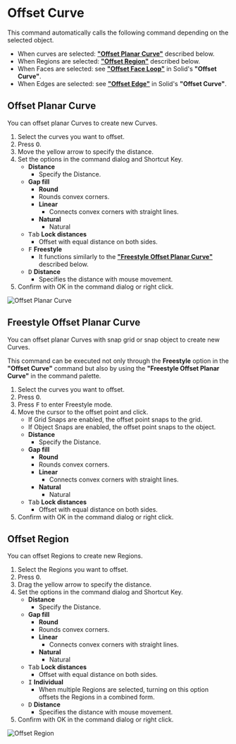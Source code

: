 
# Offset Curve

<Reference shortcut="O" command="Offset Curve" button="Right of Command Bar" />

This command automatically calls the following command depending on the selected object.

- When curves are selected: [**"Offset Planar Curve"**](#offset-planar-curve) described below.
- When Regions are selected: [**"Offset Region"**](#offset-region) described below.
- When Faces are selected: see [**"Offset Face Loop"**](../solid/offset-curve#offset-face-loop) in Solid's **"Offset Curve"**.
- When Edges are selected: see [**"Offset Edge"**](../solid/offset-curve#offset-edge) in Solid's **"Offset Curve"**.

## Offset Planar Curve

You can offset planar Curves to create new Curves.

1. Select the curves you want to offset.
2. Press <kbd>O</kbd>.
3. Move the yellow arrow to specify the distance.
4. Set the options in the command dialog and Shortcut Key.
    - **Distance**
        - Specify the Distance.
    - **Gap fill**
        - **Round**
         - Rounds convex corners.
        - **Linear**
            - Connects convex corners with straight lines.
        - **Natural**
            - Natural
    - <kbd>Tab</kbd> **Lock distances**
        - Offset with equal distance on both sides.
    - <kbd>F</kbd> **Freestyle**
        - It functions similarly to the [**"Freestyle Offset Planar Curve"**](#freestyle-offset-planar-curve) described below.
   - <kbd>D</kbd> **Distance**
      - Specifies the distance with mouse movement.
5. Confirm with OK in the command dialog or right click.

![Offset Planar Curve](/img/offset-planar-curve.gif)

## Freestyle Offset Planar Curve

You can offset planar Curves with snap grid or snap object to create new Curves.

This command can be executed not only through the **Freestyle** option in the **"Offset Curve"** command but also by using the **"Freestyle Offset Planar Curve"** in the command palette.

1. Select the curves you want to offset.
2. Press <kbd>O</kbd>.
3. Press <kbd>F</kbd> to enter Freestyle mode.
4. Move the cursor to the offset point and click.
    - If Grid Snaps are enabled, the offset point snaps to the grid.
    - If Object Snaps are enabled, the offset point snaps to the object.
    - **Distance**
        - Specify the Distance.
    - **Gap fill**
        - **Round**
         - Rounds convex corners.
        - **Linear**
            - Connects convex corners with straight lines.
        - **Natural**
            - Natural
    - <kbd>Tab</kbd> **Lock distances**
        - Offset with equal distance on both sides.
5. Confirm with OK in the command dialog or right click.

## Offset Region

You can offset Regions to create new Regions.

1. Select the Regions you want to offset.
2. Press <kbd>O</kbd>.
3. Drag the yellow arrow to specify the distance.
4. Set the options in the command dialog and Shortcut Key.
    - **Distance**
        - Specify the Distance.
    - **Gap fill**
        - **Round**
         - Rounds convex corners.
        - **Linear**
            - Connects convex corners with straight lines.
        - **Natural**
            - Natural
    - <kbd>Tab</kbd> **Lock distances**
        - Offset with equal distance on both sides.
    - <kbd>I</kbd> **Individual**
        - When multiple Regions are selected, turning on this option offsets the Regions in a combined form.
   - <kbd>D</kbd> **Distance**
      - Specifies the distance with mouse movement.
5. Confirm with OK in the command dialog or right click.

![Offset Region](/img/offset-region.gif)